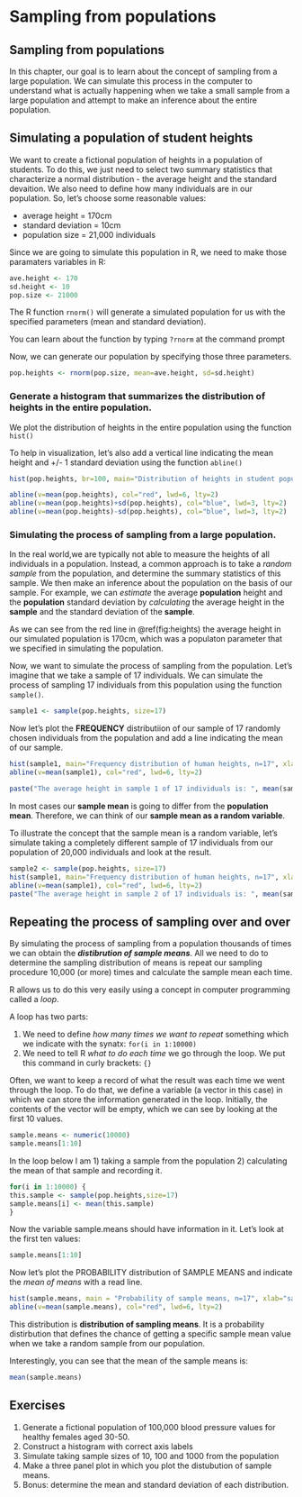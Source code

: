 # Sampling from populations {#sampling}

## Sampling from populations

In this chapter, our goal is to learn about the concept of sampling from a large population.  We can simulate this process in the computer to understand what is actually happening when we take a small sample from a large population and attempt to make an inference about the entire population.

## Simulating a population of student heights

We want to create a fictional population of heights in a population of students.  To do this, we just need to select two summary statistics that characterize a normal distribution - the average height and the standard devaition. We also need to define how many individuals are in our population.  So, let's choose some reasonable values:

* average height = 170cm
* standard deviation = 10cm
* population size = 21,000 individuals

Since we are going to simulate this population in R, we need to make those paramaters variables in R:

```r
ave.height <- 170
sd.height <- 10
pop.size <- 21000
```

The R function `rnorm()` will generate a simulated population for us with the specified parameters (mean and standard deviation). 

You can learn about the function by typing `?rnorm` at the command prompt

Now, we can generate our population by specifying those three parameters.

```r
pop.heights <- rnorm(pop.size, mean=ave.height, sd=sd.height)
```

### Generate a histogram that summarizes the distribution of heights in the entire population.

We plot the distribution of heights in the entire population using the function `hist()`

To help in visualization, let's also add a vertical line indicating the mean height and +/- 1 standard deviation using the function `abline()`

```r

hist(pop.heights, br=100, main="Distribution of heights in student population", xlab="height (cm)")

abline(v=mean(pop.heights), col="red", lwd=6, lty=2)
abline(v=mean(pop.heights)+sd(pop.heights), col="blue", lwd=3, lty=2)
abline(v=mean(pop.heights)-sd(pop.heights), col="blue", lwd=3, lty=2)
```

### Simulating the process of sampling from a large population.

In the real world,we are typically not able to measure the heights of all individuals in a population.  Instead, a common approach is to take a _random sample_ from the population, and determine the summary statistics of this sample.  We then make an inference about the population on the basis of our sample.  For example, we can _estimate_ the average __population__ height and the __population__ standard deviation by _calculating_ the average height in the __sample__ and the standard deviation of the __sample__.  

As we can see from the red line in \@ref(fig:heights) the average height in our simulated population is 170cm, which was a populaton parameter that we specified in simulating the population.  

Now, we want to simulate the process of sampling from the population.  Let's imagine that we take a sample of 17 individuals. We can simulate the process of sampling 17 individuals from this population using the function `sample()`.

```r
sample1 <- sample(pop.heights, size=17)
```

Now let's plot the __FREQUENCY__ distributiion of our sample of 17 randomly chosen individuals from the population and add a line indicating the mean of our sample.

```r
hist(sample1, main="Frequency distribution of human heights, n=17", xlab="height (cm)")
abline(v=mean(sample1), col="red", lwd=6, lty=2)
```

```r
paste("The average height in sample 1 of 17 individuals is: ", mean(sample1), sep=" ")
```

In most cases our __sample mean__ is going to differ from the __population mean__.   Therefore, we can think of our __sample mean as a random variable__.

To illustrate the concept that the sample mean is a random variable, let's simulate taking a completely different sample of 17 individuals from our population of 20,000 individuals and look at the result.

```r
sample2 <- sample(pop.heights, size=17)
hist(sample1, main="Frequency distribution of human heights, n=17", xlab="height (cm)")
abline(v=mean(sample1), col="red", lwd=6, lty=2)
paste("The average height in sample 2 of 17 individuals is: ", mean(sample2), sep=" ")
```

## Repeating the process of sampling over and over

By simulating the process of sampling from a population thousands of times we can obtain the ***distibrution of sample means***. All we need to do to determine the sampling distribution of means is repeat our sampling procedure 10,000 (or more) times and calculate the sample mean each time.

R allows us to do this very easily using a concept in computer programming called a _loop_.

A loop has two parts:

1. We need to define _how many times we want to repeat_ something which we indicate with the synatx: `for(i in 1:10000)`
2. We need to tell R _what to do each time_ we go through the loop.  We put this command in curly brackets: `{}`

Often, we want to keep a record of what the result was each time we went through the loop.  To do that, we define a variable (a vector in this case) in which we can store the information generated in the loop.  Initially, the contents of the vector will be empty, which we can see by looking at the first 10 values. 

```r
sample.means <- numeric(10000)
sample.means[1:10]
```

In the loop below I am 1) taking a sample from the population 2) calculating the mean of that sample and recording it.

```r
for(i in 1:10000) {
this.sample <- sample(pop.heights,size=17)
sample.means[i] <- mean(this.sample)  
}
```

Now the variable sample.means should have information in it.  Let's look at the first ten values:

```r
sample.means[1:10]
```

Now let's plot the PROBABILITY distribution of SAMPLE MEANS and indicate the _mean of means_ with a read line.

```r
hist(sample.means, main = "Probability of sample means, n=17", xlab="sample mean height (cm)", xlim=c(160,180))
abline(v=mean(sample.means), col="red", lwd=6, lty=2)
```

This distribution is __distribution of sampling means__.  It is a probability distirbution that defines the chance of getting a specific sample mean value when we take a random sample from our population.

Interestingly, you can see that the mean of the sample means is:

```r
mean(sample.means)
```


## Exercises
1. Generate a fictional population of 100,000 blood pressure values for healthy females aged 30-50.  
2. Construct a histogram with correct axis labels
3. Simulate taking sample sizes of 10, 100 and 1000 from the population
4. Make a three panel plot in which you plot the distubution of sample means.
5. Bonus: determine the mean and standard deviation of each distribution.





